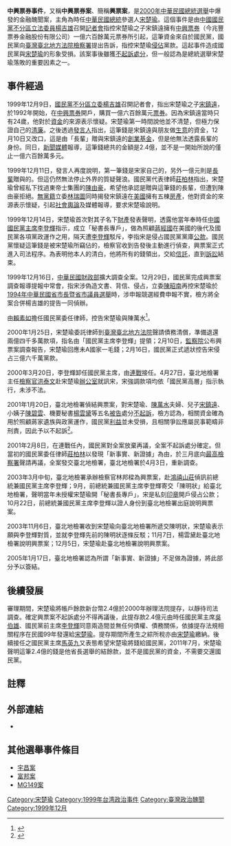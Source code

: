{{Infobox Historical Event
|Event_Name     = 中興票券事件<br>中興票券案<br>興票案
|Image_Name     =  
|Image_Caption  = 
|Participants   = [[宋楚瑜|宋楚瑜]]、[[楊吉雄|楊吉雄]]
|Location       = {{ROC}}
|Date           = {{Start date|2000|}} - {{End date|2005|}}
|Result         = 
|Effect         = [[2000年中華民國總統選舉|2000年中華民國總統選舉]][[宋楚瑜|宋楚瑜]]民望下降
|URL            =
}}

'''中興票券事件'''，又稱'''中興票券案'''、簡稱'''興票案'''，是[[2000年中華民國總統選舉|2000年中華民國總統選舉]]中爆發的金融醜聞案，主角為時任[[中華民國總統|中華民國總統]]參選人[[宋楚瑜|宋楚瑜]]。這個事件是由[[中國國民黨|中國國民黨]][[不分區立法委員|不分區立法委員]][[楊吉雄|楊吉雄]]召開[[記者會|記者會]]指控宋楚瑜之子宋鎮遠擁有[[兆豐金融控股公司|中興票券]]（今兆豐票券金融股份有限公司）一億六百餘萬元票券所引起，這筆資金來自於國民黨，國民黨向[[臺灣臺北地方法院檢察署|臺灣臺北地方法院檢察署]]提出告訴，指控宋楚瑜[[偷竊|侵佔]]黨款。這起事件造成國民黨與[[宋楚瑜|宋楚瑜]]的形象受損。該案事後雖獲[[不起訴處分|不起訴處分]]，但一般認為是總統選舉宋楚瑜落敗的重要因素之一。

==事件經過==
1999年12月9日，[[國民黨|國民黨]][[不分區立委|不分區立委]][[楊吉雄|楊吉雄]]召開記者會，指出宋楚瑜之子[[宋鎮遠|宋鎮遠]]，於1992年開始，在[[中興票券|中興票券]]開戶，購買一億六百餘萬元[[票券|票券]]。因為宋鎮遠當時只有24歲，他對於[[資金|資金]]的來源表示懷疑。宋楚瑜第一時間說他並不清楚，但極力保證自己的[[清廉|清廉]]。之後透過[[發言人|發言人]]指出，這筆錢是宋鎮遠與朋友做[[生意|生意]]的資金，12月10日又改口，這是由「長輩」贈與宋鎮遠的[[創業|創業]][[基金|基金]]，但是他無法透露長輩的身份。同日，[[新聞媒體|新聞媒體]]報導，這筆錢總共的金額是2.4億，並不是一開始所說的僅止一億六百餘萬多元。

1999年12月11日，發言人再度說明，第一筆錢是宋家自己的，另外一億元則是[[長輩|長輩]]贈與的。但這仍然無法停止外界的質疑聲浪。國民黨代表律師[[莊柏林|莊柏林]]指出，宋楚瑜曾經私下找過東帝士集團的[[陳由豪|陳由豪]]，希望他承認是贈與這筆錢的長輩，但遭到陳由豪拒絕。[[無黨籍|無黨籍]]立委[[林瑞圖|林瑞圖]]同時揭發宋鎮遠在[[美國|美國]]擁有五棟[[房產|房產]]，他對資金的來源表示懷疑，引起[[社會輿論|社會輿論]]及媒體報導，要求宋楚瑜說明。

1999年12月14日，宋楚瑜首次對其子名下[[財產|財產]]發表聲明，透露他當年奉時任[[中國國民黨主席|中國國民黨主席]][[李登輝|李登輝]]指示，成立「秘書長專戶」，做為照顧[[蔣經國|蔣經國]]在美國的後代及國民黨各項黨政運作之用，隔天遭[[李登輝|李登輝]]駁斥，李指宋是侵占國民黨黨庫[[公款|公款]]。國民黨懷疑這筆錢是被宋楚瑜所竊佔的，檢察官收到告發後主動進行偵查，興票案正式進入司法程序。為表明他本人的清白，他將所有的錢領出，交給[[信託|信託]]，直到[[訴訟|訴訟]]結束。

1999年12月16日，[[中華民國財政部|中華民國財政部]]擴大調查全案。12月29日，國民黨完成興票案調查報導提報中常會，指宋涉偽造文書、背信、侵占，立委[[陳昭南|陳昭南]]再控宋楚瑜於[[1994年中華民國省市長暨省市議員選舉|1994年中華民國省市長暨省市議員選舉]]時，涉申報競選經費申報不實，檢方將全案合併楊吉雄的提告一同偵辦。

由[[賴素如|賴素如]]擔任國民黨委任律師，控告宋楚瑜與陳萬水<ref>{{Cite web |url=http://www.appledaily.com.tw/appledaily/article/headline/20141023/36161369/%E3%80%90%E5%A3%B9%E9%80%B1%E5%88%8A%E3%80%91%E5%AE%8B%E6%A5%9A%E7%91%9C%E5%B0%81%E6%AE%BA%E8%B3%B4%E7%B4%A0%E5%A6%82%E6%85%B0%E4%BA%A1%E5%A6%BB |title=【壹週刊】宋楚瑜封殺賴素如慰亡妻 |accessdate=2014-10-23 |archive-date=2014-10-23 |archive-url=https://web.archive.org/web/20141023194627/http://www.appledaily.com.tw/appledaily/article/headline/20141023/36161369/%E3%80%90%E5%A3%B9%E9%80%B1%E5%88%8A%E3%80%91%E5%AE%8B%E6%A5%9A%E7%91%9C%E5%B0%81%E6%AE%BA%E8%B3%B4%E7%B4%A0%E5%A6%82%E6%85%B0%E4%BA%A1%E5%A6%BB |dead-url=no }}</ref>。

2000年1月25日，宋楚瑜委託律師到[[臺灣臺北地方法院|臺灣臺北地方法院]]聲請債務清償，準備退還兩億四千多萬款項，指名由「國民黨主席李登輝」提領；2月10日，[[監察院|監察院]]公布興票案調查報告，宋楚瑜回應未A國家一毛錢；2月16日，國民黨正式遞狀控告宋侵占三億六千萬黨款。

2000年3月20日，李登輝卸任國民黨主席，由[[連戰|連戰]]接任。4月27日，臺北地檢署主任[[檢察官|檢察官]][[洪泰文|洪泰文]]赴宋楚瑜[[辦公室|辦公室]]就訊宋，宋強調款項均依「國民黨高層」指示執行，未涉不法。

2001年1月20日，臺北地檢署偵結興票案，對宋楚瑜、[[陳萬水|陳萬水]]夫婦、兒子[[宋鎮遠|宋鎮遠]]、小姨子[[陳碧雲|陳碧雲]]、機要秘書[[楊雲黛|楊雲黛]]等五名[[被告|被告]]處分[[不起訴|不起訴]]，檢方認為，相關資金確為用於照顧蔣家遺族與政黨運作，國民黨[[利益|利益]]並未受損，且相關爭訟應屬民事範疇非刑責，因此予以不起訴<ref>{{cite news|title=偵興票案不起訴理由書摘要|url=http://forums.chinatimes.com.tw/report/vote2000/soong/90012103.htm|language=zh-hant|publisher=中時電子報|date=2001-01-21|deadurl=yes|archiveurl=https://web.archive.org/web/20141108093256/http://forums.chinatimes.com.tw/report/vote2000/soong/90012103.htm|archivedate=2014-11-08|accessdate=2014-11-08}}</ref>。

2001年2月8日，在連戰任內，國民黨對全案放棄再議，全案不起訴處分確定。但當初的國民黨委任律師[[莊柏林|莊柏林]]以發現「新事實、新證據」為由，於三月底向[[最高檢察署|最高檢察署]]聲請再議，全案發交臺北地檢署，臺北地檢署於4月3日，重新調查。

2003年3月中旬，臺北地檢署承辦檢察官林邦樑為興票案，赴[[鴻禧山莊|鴻禧山莊]]偵訊前總統兼國民黨主席李登輝；9月，前總統兼國民黨主席李登輝寄交「陳明狀」給臺北地檢署，聲明當年未授權宋楚瑜開「秘書長專戶」，宋是私刻[[印章|印章]]開戶侵占公款；10月22日，前總統兼國民黨主席李登輝以證人身份到臺北地檢署出庭說明興票案。

2003年11月6日，臺北地檢署收到宋楚瑜向臺北地檢署所遞交陳明狀，宋楚瑜表示願與李登輝對質，並就李登輝先前的陳明狀逐條反駁；11月7日，楊雲黛赴臺北地檢署說明興票案；12月5日，宋楚瑜赴臺北地檢署說明興票案。

2005年1月17日，臺北地檢署認為所謂「新事實、新證據」不足做為證據，將此部分予以簽結。

== 後續發展 ==
審理期間，宋楚瑜將帳戶餘款新台幣2.4億於2000年辦理法院提存，以靜待司法調查。確定興票案不起訴處分不得再議後，此提存款2.4億元由時任國民黨主席[[吳伯雄|吳伯雄]]、國民黨前主席[[李登輝|李登輝]]同意兩造間並無任何債權、債務關係，依據提存法規相關程序在民國99年發還給[[宋楚瑜|宋楚瑜]]。提存期間所產生之綜所稅亦由[[宋楚瑜|宋楚瑜]]繳納。後續接任之國民黨主席[[馬英九|馬英九]]又表態希望宋楚瑜將錢給國民黨，2011年7月，宋楚瑜聲明這筆2.4億的錢是他省長選舉的結餘款，並不是國民黨的資金，不需要交還國民黨。

==註釋==
{{reflist}}
==外部連結==
* {{cite news |
url=http://www.nownews.com/2004/01/11/302-1571312.htm |
title=大選／昔日敵人變同志　揭發興票案楊吉雄今挺連宋 |
date=2004年1月11日 |
publisher=今日新聞 |
accessdate=2013年9月17日 |
archive-date=2012年1月6日 |
archive-url=https://web.archive.org/web/20120106233627/http://www.nownews.com/2004/01/11/302-1571312.htm |
dead-url=no }}

==其他選舉事件條目==
*[[宇昌案|宇昌案]]
*[[富邦案|富邦案]]
*[[MG149案|MG149案]]

{{宋楚瑜}}
[[Category:宋楚瑜|Category:宋楚瑜]]
[[Category:1999年台湾政治事件|Category:1999年台湾政治事件]]
[[Category:臺灣政治醜聞|Category:臺灣政治醜聞]]
[[Category:1999年12月|Category:1999年12月]]